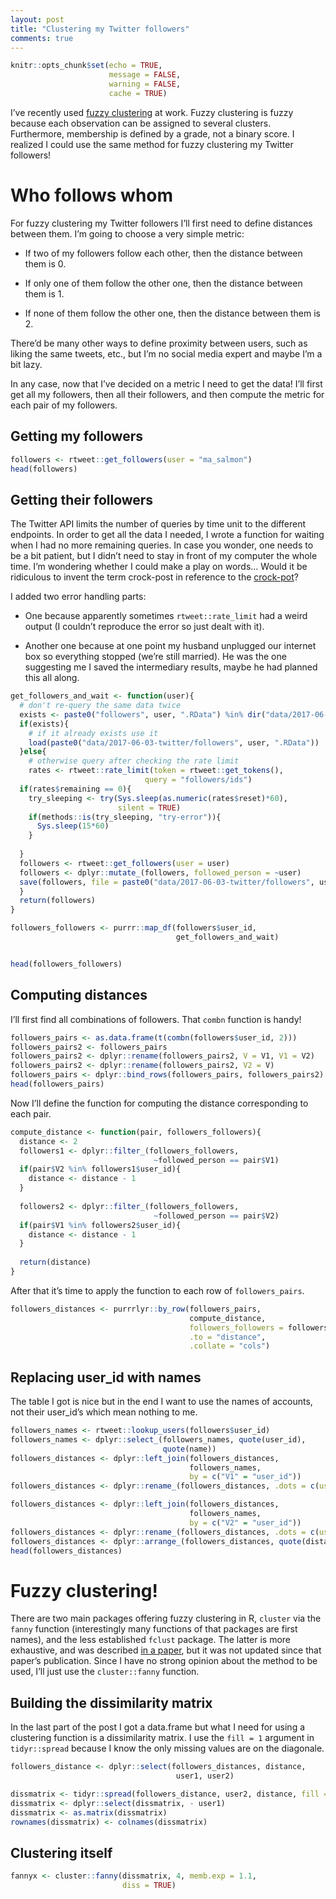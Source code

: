 ```yaml
---
layout: post
title: "Clustering my Twitter followers"
comments: true
---
```

```r
knitr::opts_chunk$set(echo = TRUE,
                      message = FALSE,
                      warning = FALSE, 
                      cache = TRUE) 
```

I've recently used [fuzzy clustering](https://en.wikipedia.org/wiki/Fuzzy_clustering) at work. Fuzzy clustering is fuzzy because each observation can be assigned to several clusters. Furthermore, membership is defined by a grade, not a binary score. I realized I could use the same method for fuzzy clustering my Twitter followers!

<!--more-->

# Who follows whom

For fuzzy clustering my Twitter followers I'll first need to define distances between them. I'm going to choose a very simple metric:

* If two of my followers follow each other, then the distance between them is 0.

* If only one of them follow the other one, then the distance between them is 1.

* If none of them follow the other one, then the distance between them is 2.

There'd be many other ways to define proximity between users, such as liking the same tweets, etc., but I'm no social media expert and maybe I'm a bit lazy.

In any case, now that I've decided on a metric I need to get the data! I'll first get all my followers, then all their followers, and then compute the metric for each pair of my followers.

## Getting my followers

```r
followers <- rtweet::get_followers(user = "ma_salmon")
head(followers)
```

## Getting their followers

The Twitter API limits the number of queries by time unit to the different endpoints. In order to get all the data I needed, I wrote a function for waiting when I had no more remaining queries. In case you wonder, one needs to be a bit patient, but I didn't need to stay in front of my computer the whole time. I'm wondering whether I could make a play on words... Would it be ridiculous to invent the term crock-post in reference to the [crock-pot](https://en.wikipedia.org/wiki/Slow_cooker  )?

I added two error handling parts:

* One because apparently sometimes `rtweet::rate_limit` had a weird output (I couldn't reproduce the error so just dealt with it).

* Another one because at one point my husband unplugged our internet box so everything stopped (we're still married). He was the one suggesting me I saved the intermediary results, maybe he had planned this all along.

```r

get_followers_and_wait <- function(user){
  # don't re-query the same data twice
  exists <- paste0("followers", user, ".RData") %in% dir("data/2017-06-03-twitter")
  if(exists){
    # if it already exists use it
    load(paste0("data/2017-06-03-twitter/followers", user, ".RData"))
  }else{
    # otherwise query after checking the rate limit
    rates <- rtweet::rate_limit(token = rtweet::get_tokens(),
                              query = "followers/ids")
  if(rates$remaining == 0){
    try_sleeping <- try(Sys.sleep(as.numeric(rates$reset)*60), 
                        silent = TRUE)
    if(methods::is(try_sleeping, "try-error")){
      Sys.sleep(15*60)
    }
    
  }
  followers <- rtweet::get_followers(user = user)
  followers <- dplyr::mutate_(followers, followed_person = ~user)
  save(followers, file = paste0("data/2017-06-03-twitter/followers", user, ".RData"))
  }
  return(followers)
}

followers_followers <- purrr::map_df(followers$user_id,
                                     get_followers_and_wait)


head(followers_followers)
```

## Computing distances

I'll first find all combinations of followers. That `combn` function is handy!

```r
followers_pairs <- as.data.frame(t(combn(followers$user_id, 2)))
followers_pairs2 <- followers_pairs
followers_pairs2 <- dplyr::rename(followers_pairs2, V = V1, V1 = V2)
followers_pairs2 <- dplyr::rename(followers_pairs2, V2 = V)
followers_pairs <- dplyr::bind_rows(followers_pairs, followers_pairs2)
head(followers_pairs) 

```

Now I'll define the function for computing the distance corresponding to each pair.

```r
compute_distance <- function(pair, followers_followers){
  distance <- 2
  followers1 <- dplyr::filter_(followers_followers,
                                ~followed_person == pair$V1)
  if(pair$V2 %in% followers1$user_id){
    distance <- distance - 1
  }
  
  followers2 <- dplyr::filter_(followers_followers,
                                ~followed_person == pair$V2)
  if(pair$V1 %in% followers2$user_id){
    distance <- distance - 1
  }
  
  return(distance)
}

```

After that it's time to apply the function to each row of `followers_pairs`.

```r
followers_distances <- purrrlyr::by_row(followers_pairs,
                                        compute_distance,
                                        followers_followers = followers_followers,
                                        .to = "distance",
                                        .collate = "cols")
```

## Replacing user_id with names

The table I got is nice but in the end I want to use the names of accounts, not their user_id's which mean nothing to me.

```r
followers_names <- rtweet::lookup_users(followers$user_id)
followers_names <- dplyr::select_(followers_names, quote(user_id),
                                  quote(name))
followers_distances <- dplyr::left_join(followers_distances,
                                        followers_names,
                                        by = c("V1" = "user_id"))
followers_distances <- dplyr::rename_(followers_distances, .dots = c(user1 = "name"))

followers_distances <- dplyr::left_join(followers_distances,
                                        followers_names,
                                        by = c("V2" = "user_id"))
followers_distances <- dplyr::rename_(followers_distances, .dots = c(user2 = "name"))
followers_distances <- dplyr::arrange_(followers_distances, quote(distance))
head(followers_distances)
```

# Fuzzy clustering!

There are two main packages offering fuzzy clustering in R, `cluster` via the `fanny` function (interestingly many functions of that packages are first names), and the less established `fclust` package. The latter is more exhaustive, and was described [in a paper](http://www.sciencedirect.com/science/article/pii/S016501141500216X), but it was not updated since that paper's publication. Since I have no strong opinion about the method to be used, I'll just use the `cluster::fanny` function.

## Building the dissimilarity matrix

In the last part of the post I got a data.frame but what I need for using a clustering function is a dissimilarity matrix. I use the `fill = 1` argument in `tidyr::spread` because I know the only missing values are on the diagonale.

```r
followers_distance <- dplyr::select(followers_distances, distance, 
                                     user1, user2)

dissmatrix <- tidyr::spread(followers_distance, user2, distance, fill = 1)
dissmatrix <- dplyr::select(dissmatrix, - user1)
dissmatrix <- as.matrix(dissmatrix)
rownames(dissmatrix) <- colnames(dissmatrix)

```

## Clustering itself

```r
fannyx <- cluster::fanny(dissmatrix, 4, memb.exp = 1.1,
                         diss = TRUE)
```